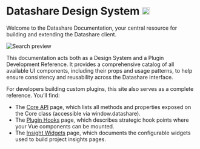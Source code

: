 
<Meta title="Welcome" />

# Datashare Design System <img height="20" src="https://img.shields.io/github/v/tag/icij/datashare-client?color=112A5C&style=for-the-badge&label=latest" class="translate-middle-y rounded-pill" />

Welcome to the Datashare Documentation, your central resource for building and extending the Datashare client.

<img class="img-thumbnail mb-3" src={searchListImg} alt="Search preview" />

This documentation acts both as a Design System and a Plugin Development Reference. It provides a comprehensive 
catalog of all available UI components, including their props and usage patterns, to help ensure consistency 
and reusability across the Datashare interface.

For developers building custom plugins, this site also serves as a complete reference. You’ll find:

* The [Core API](/?path=/docs/core-api--docs) page, which lists all methods and properties exposed on the Core class (accessible via window.datashare).
* The [Plugin Hooks](/?path=/docs/plugin-hooks--docs) page, which describes strategic hook points where your Vue components can be mounted.
* The [Insight Widgets](/?path=/docs/insights-widgets--docs) page, which documents the configurable widgets used to build project insights pages.

